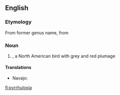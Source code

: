 {{also|Pyrrhuloxia}}
==English==
{{rfi}}
{{wikipedia}}
{{wikispecies|Cardinalis sinuatus}}

===Etymology===
From former genus name, from {{term|Pyrrhula||lang=mul|genus of bullfinches}} {{suffix||oxia}}

{{etystub}}

===Noun===
{{en-noun}}

# {{taxlink|Cardinalis sinuatus|species|noshow=1}}, a North American bird with grey and red plumage

====Translations====
{{trans-top}}
* Navajo: {{t|nv|tááʼyaʼniiltʼóshiiłbáhígíí}}
{{trans-mid}}
{{trans-bottom}}

[[fi:pyrrhuloxia]]